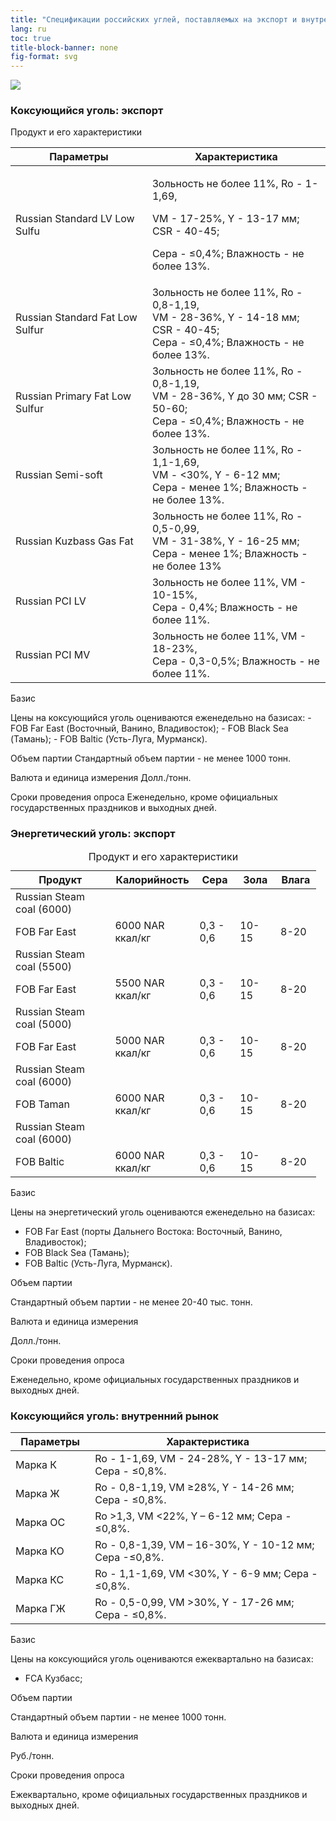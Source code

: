 ```yaml
---
title: "Спецификации российских углей, поставляемых на экспорт и внутренний рынок"
lang: ru
toc: true
title-block-banner: none
fig-format: svg
---
```


![](../images/icon-coal.svg)

### Коксующийся уголь: экспорт

Продукт и его характеристики

+---------------------------------+--------------------------------------------+
| Параметры                       | Характеристика                             |
+=================================+============================================+
| Russian Standard LV Low Sulfu   | Зольность не более 11%, Ro - 1-1,69,       |
|                                 |                                            |
|                                 | VM - 17-25%, Y - 13-17 мм; CSR - 40-45;    |
|                                 |                                            |
|                                 | Сера - ≤0,4%; Влажность - не более 13%.    |
+---------------------------------+--------------------------------------------+
| Russian Standard Fat Low Sulfur | Зольность не более 11%, Ro - 0,8-1,19,\    |
|                                 | VM - 28-36%, Y - 14-18 мм; CSR - 40-45;\   |
|                                 | Сера - ≤0,4%; Влажность - не более 13%.    |
+---------------------------------+--------------------------------------------+
| Russian Primary Fat Low Sulfur  | Зольность не более 11%, Ro - 0,8-1,19,\    |
|                                 | VM - 28-36%, Y до 30 мм; CSR - 50-60;\     |
|                                 | Сера - ≤0,4%; Влажность - не более 13%.    |
+---------------------------------+--------------------------------------------+
| Russian Semi-soft               | Зольность не более 11%, Ro - 1,1-1,69,\    |
|                                 | VM - \<30%, Y - 6-12 мм;\                  |
|                                 | Сера - менее 1%; Влажность - не более 13%. |
+---------------------------------+--------------------------------------------+
| Russian Kuzbass Gas Fat         | Зольность не более 11%, Ro - 0,5-0,99,\    |
|                                 | VM - 31-38%, Y - 16-25 мм;\                |
|                                 | Сера - менее 1%; Влажность - не более 13%  |
+---------------------------------+--------------------------------------------+
| Russian PCI LV                  | Зольность не более 11%, VM - 10-15%,\      |
|                                 | Сера - 0,4%; Влажность - не более 11%.     |
+---------------------------------+--------------------------------------------+
| Russian PCI MV                  | Зольность не более 11%, VM - 18-23%,\      |
|                                 | Сера - 0,3-0,5%; Влажность - не более 11%. |
+---------------------------------+--------------------------------------------+

Базис

Цены на коксующийся уголь оцениваются еженедельно на базисах: - FOB Far East (Восточный, Ванино, Владивосток); - FOB Black Sea (Тамань); - FOB Baltic (Усть-Луга, Мурманск).

Объем партии Стандартный объем партии - не менее 1000 тонн.

Валюта и единица измерения Долл./тонн.

Сроки проведения опроса Еженедельно, кроме официальных государственных праздников и выходных дней.

### Энергетический уголь: экспорт

+---------------------------+------------------+-----------+-----------+-----------+
| Продукт                   | Калорийность     | Сера      | Зола      | Влага     |
+===========================+==================+===========+===========+===========+
| Russian Steam coal (6000) |                  |           |           |           |
+---------------------------+------------------+-----------+-----------+-----------+
| FOB Far East              | 6000 NAR ккал/кг | 0,3 - 0,6 | 10-15     | 8-20      |
+---------------------------+------------------+-----------+-----------+-----------+
| Russian Steam coal (5500) |                  |           |           |           |
+---------------------------+------------------+-----------+-----------+-----------+
| FOB Far East              | 5500 NAR ккал/кг | 0,3 - 0,6 | 10-15     | 8-20      |
+---------------------------+------------------+-----------+-----------+-----------+
| Russian Steam coal (5000) |                  |           |           |           |
+---------------------------+------------------+-----------+-----------+-----------+
| FOB Far East              | 5000 NAR ккал/кг | 0,3 - 0,6 | 10-15     | 8-20      |
+---------------------------+------------------+-----------+-----------+-----------+
| Russian Steam coal (6000) |                  |           |           |           |
+---------------------------+------------------+-----------+-----------+-----------+
| FOB Taman                 | 6000 NAR ккал/кг | 0,3 - 0,6 | 10-15     | 8-20      |
+---------------------------+------------------+-----------+-----------+-----------+
| Russian Steam coal (6000) |                  |           |           |           |
+---------------------------+------------------+-----------+-----------+-----------+
| FOB Baltic                | 6000 NAR ккал/кг | 0,3 - 0,6 | 10-15     | 8-20      |
+---------------------------+------------------+-----------+-----------+-----------+

: Продукт и его характеристики

Базис

Цены на энергетический уголь оцениваются еженедельно на базисах:

-   FOB Far East (порты Дальнего Востока: Восточный, Ванино, Владивосток);
-   FOB Black Sea (Тамань);
-   FOB Baltic (Усть-Луга, Мурманск).

Объем партии

Стандартный объем партии - не менее 20-40 тыс. тонн.

Валюта и единица измерения

Долл./тонн.

Сроки проведения опроса

Еженедельно, кроме официальных государственных праздников и выходных дней.

### Коксующийся уголь: внутренний рынок

+-------------------+--------------------------------------------------------+
| Параметры         | Характеристика                                         |
+===================+========================================================+
| Марка К           | Ro - 1-1,69, VM - 24-28%, Y - 13-17 мм; Сера - ≤0,8%.  |
+-------------------+--------------------------------------------------------+
| Марка Ж           | Ro - 0,8-1,19, VM ≥28%, Y - 14-26 мм; Сера - ≤0,8%.    |
+-------------------+--------------------------------------------------------+
| Марка ОС          | Ro \>1,3, VM \<22%, Y – 6-12 мм; Сера - ≤0,8%.         |
+-------------------+--------------------------------------------------------+
| Марка КО          | Ro - 0,8-1,39, VM – 16-30%, Y - 10-12 мм; Сера -≤0,8%. |
+-------------------+--------------------------------------------------------+
| Марка КС          | Ro - 1,1-1,69, VM \<30%, Y - 6-9 мм; Сера - ≤0,8%.     |
+-------------------+--------------------------------------------------------+
| Марка ГЖ          | Ro - 0,5-0,99, VM \>30%, Y - 17-26 мм; Сера - ≤0,8%.   |
+-------------------+--------------------------------------------------------+

Базис

Цены на коксующийся уголь оцениваются ежеквартально на базисах:

-   FCA Кузбасс;

Объем партии

Стандартный объем партии - не менее 1000 тонн.

Валюта и единица измерения

Руб./тонн.

Сроки проведения опроса

Ежеквартально, кроме официальных государственных праздников и выходных дней.
